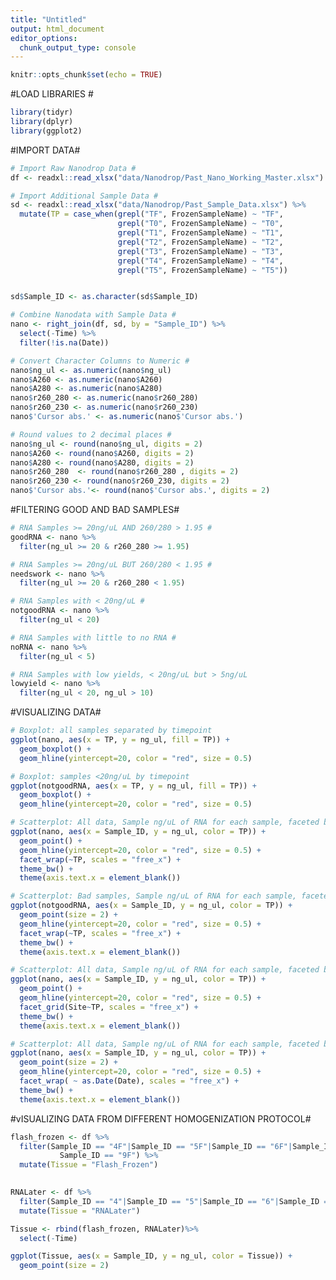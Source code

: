 ```yaml
---
title: "Untitled"
output: html_document
editor_options: 
  chunk_output_type: console
---
```


```r
knitr::opts_chunk$set(echo = TRUE)
```

#LOAD LIBRARIES #
```r
library(tidyr)
library(dplyr)
library(ggplot2)
```

#IMPORT DATA#
```r
# Import Raw Nanodrop Data #
df <- readxl::read_xlsx("data/Nanodrop/Past_Nano_Working_Master.xlsx") 

# Import Additional Sample Data #
sd <- readxl::read_xlsx("data/Nanodrop/Past_Sample_Data.xlsx") %>%
  mutate(TP = case_when(grepl("TF", FrozenSampleName) ~ "TF",
                        grepl("T0", FrozenSampleName) ~ "T0",
                        grepl("T1", FrozenSampleName) ~ "T1",
                        grepl("T2", FrozenSampleName) ~ "T2",
                        grepl("T3", FrozenSampleName) ~ "T3",
                        grepl("T4", FrozenSampleName) ~ "T4",
                        grepl("T5", FrozenSampleName) ~ "T5"))


sd$Sample_ID <- as.character(sd$Sample_ID)

# Combine Nanodata with Sample Data #
nano <- right_join(df, sd, by = "Sample_ID") %>%
  select(-Time) %>%
  filter(!is.na(Date))

# Convert Character Columns to Numeric #
nano$ng_ul <- as.numeric(nano$ng_ul)
nano$A260 <- as.numeric(nano$A260)
nano$A280 <- as.numeric(nano$A280)
nano$r260_280 <- as.numeric(nano$r260_280)
nano$r260_230 <- as.numeric(nano$r260_230)
nano$'Cursor abs.' <- as.numeric(nano$'Cursor abs.')

# Round values to 2 decimal places #
nano$ng_ul <- round(nano$ng_ul, digits = 2)
nano$A260 <- round(nano$A260, digits = 2)
nano$A280 <- round(nano$A280, digits = 2)
nano$r260_280  <- round(nano$r260_280 , digits = 2)
nano$r260_230 <- round(nano$r260_230, digits = 2)
nano$'Cursor abs.'<- round(nano$'Cursor abs.', digits = 2)
```

#FILTERING GOOD AND BAD SAMPLES#
```r
# RNA Samples >= 20ng/uL AND 260/280 > 1.95 #
goodRNA <- nano %>%
  filter(ng_ul >= 20 & r260_280 >= 1.95)

# RNA Samples >= 20ng/uL BUT 260/280 < 1.95 #
needswork <- nano %>%
  filter(ng_ul >= 20 & r260_280 < 1.95)

# RNA Samples with < 20ng/uL #
notgoodRNA <- nano %>%
  filter(ng_ul < 20)

# RNA Samples with little to no RNA # 
noRNA <- nano %>%
  filter(ng_ul < 5)

# RNA Samples with low yields, < 20ng/uL but > 5ng/uL
lowyield <- nano %>%
  filter(ng_ul < 20, ng_ul > 10)
```

#VISUALIZING DATA#
```r
# Boxplot: all samples separated by timepoint
ggplot(nano, aes(x = TP, y = ng_ul, fill = TP)) +
  geom_boxplot() +
  geom_hline(yintercept=20, color = "red", size = 0.5) 

# Boxplot: samples <20ng/uL by timepoint
ggplot(notgoodRNA, aes(x = TP, y = ng_ul, fill = TP)) +
  geom_boxplot() +
  geom_hline(yintercept=20, color = "red", size = 0.5)

# Scatterplot: All data, Sample ng/uL of RNA for each sample, faceted by timepoint 
ggplot(nano, aes(x = Sample_ID, y = ng_ul, color = TP)) +
  geom_point() +
  geom_hline(yintercept=20, color = "red", size = 0.5) +
  facet_wrap(~TP, scales = "free_x") +
  theme_bw() +
  theme(axis.text.x = element_blank())

# Scatterplot: Bad samples, Sample ng/uL of RNA for each sample, faceted by timepoint 
ggplot(notgoodRNA, aes(x = Sample_ID, y = ng_ul, color = TP)) +
  geom_point(size = 2) +
  geom_hline(yintercept=20, color = "red", size = 0.5) +
  facet_wrap(~TP, scales = "free_x") +
  theme_bw() +
  theme(axis.text.x = element_blank())

# Scatterplot: All data, Sample ng/uL of RNA for each sample, faceted by timepoint 
ggplot(nano, aes(x = Sample_ID, y = ng_ul, color = TP)) +
  geom_point() +
  geom_hline(yintercept=20, color = "red", size = 0.5) +
  facet_grid(Site~TP, scales = "free_x") +
  theme_bw() +
  theme(axis.text.x = element_blank())

# Scatterplot: All data, Sample ng/uL of RNA for each sample, faceted by Date
ggplot(nano, aes(x = Sample_ID, y = ng_ul, color = TP)) +
  geom_point(size = 2) +
  geom_hline(yintercept=20, color = "red", size = 0.5) +
  facet_wrap( ~ as.Date(Date), scales = "free_x") +
  theme_bw() +
  theme(axis.text.x = element_blank())
```

#vISUALIZING DATA FROM DIFFERENT HOMOGENIZATION PROTOCOL#
```r
flash_frozen <- df %>%
  filter(Sample_ID == "4F"|Sample_ID == "5F"|Sample_ID == "6F"|Sample_ID == "7F"|Sample_ID == "8F"|
           Sample_ID == "9F") %>%
  mutate(Tissue = "Flash_Frozen")
  

RNALater <- df %>%
  filter(Sample_ID == "4"|Sample_ID == "5"|Sample_ID == "6"|Sample_ID == "7"|Sample_ID == "8"|Sample_ID == "9") %>%
  mutate(Tissue = "RNALater") 

Tissue <- rbind(flash_frozen, RNALater)%>% 
  select(-Time) 

ggplot(Tissue, aes(x = Sample_ID, y = ng_ul, color = Tissue)) +
  geom_point(size = 2)





```

